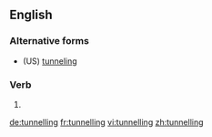 ==English==

===Alternative forms===
* (US) [[tunneling]]

===Verb===
{{head|en}}

# {{present participle of|tunnel|lang=en}}

[[de:tunnelling]]
[[fr:tunnelling]]
[[vi:tunnelling]]
[[zh:tunnelling]]